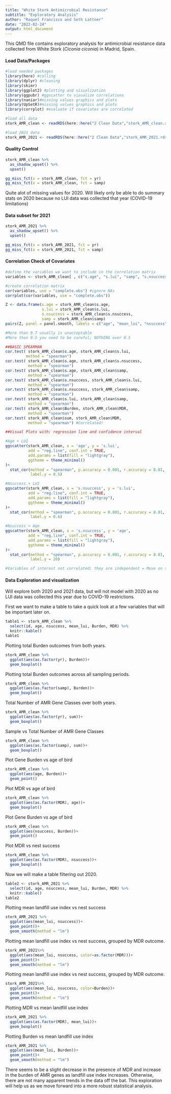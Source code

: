 ```yaml
---
title: "White Stork Antimicrobial Resistance"
subtitle: "Exploratory Analysis"
author: "Raquel Francisco and Seth Lattner"
date: "2022-02-24"
output: html_document
---
```


This QMD file contains exploratory analysis for antimicrobial resistance data collected from White Stork (*Ciconia ciconia*) in Madrid, Spain.
  

#### Load Data/Packages

```r
#load needed packages
library(here) #calling
library(dplyr) #cleaning
library(skimr)
library(ggplot2) #plotting and visualization
library(ggpubr) #ggscatter to visualize correlations
library(naniar)#missing values graphics and plots
library(UpSetR)#missing values graphics and plots
library(corrplot) #evaluate if covariates are correlated
```


```r
#load all data
stork_AMR_clean <- readRDS(here::here("2 Clean Data","stork_AMR_clean.rds"))

#load 2021 data
stork_AMR_2021 <- readRDS(here::here("2 Clean Data","stork_AMR_2021.rds"))

```

#### Quality Control

```r
stork_AMR_clean %>%
  as_shadow_upset() %>%
  upset()

gg_miss_fct(x = stork_AMR_clean, fct = yr)
gg_miss_fct(x = stork_AMR_clean, fct = samp)
```
Quite alot of missing values for 2020. Will likely only be able to do summary stats on 2020 because no LUI data was collected that year (COVID-19 limitations)

#### Data subset for 2021

```r
stork_AMR_2021 %>%
  as_shadow_upset() %>%
  upset()

gg_miss_fct(x = stork_AMR_2021, fct = yr)
gg_miss_fct(x = stork_AMR_2021, fct = samp)
```

#### Correlation Check of Covariates

```r
#define the variables we want to include in the correlation matrix
variables <- stork_AMR_clean[ , c("s.age", "s.lui", "samp", "s.nsuccess")]

#create correlation matrix
cor(variables, use = "complete.obs") #ignore NAs
corrplot(cor(variables, use = "complete.obs"))

Z <- data.frame(s.age = stork_AMR_clean$s.age, 
                s.lui = stork_AMR_clean$s.lui, 
                s.nsuccess = stork_AMR_clean$s.nsuccess,
                samp = stork_AMR_clean$samp)
pairs(Z, panel = panel.smooth, labels = c("age", "mean_lui", "nsuccess", "samp"))

#More than 0.7 usually is unacceptable
#More than 0.5 you need to be careful; NOTHING over 0.5

##BASIC SPEARMAN
cor.test( stork_AMR_clean$s.age, stork_AMR_clean$s.lui,
         method = "spearman")
cor.test( stork_AMR_clean$s.age, stork_AMR_clean$s.nsuccess,
          method = "spearman")
cor.test( stork_AMR_clean$s.age, stork_AMR_clean$samp,
          method = "spearman")
cor.test( stork_AMR_clean$s.nsuccess, stork_AMR_clean$s.lui,
          method = "spearman")
cor.test( stork_AMR_clean$s.nsuccess, stork_AMR_clean$samp,
          method = "spearman")
cor.test( stork_AMR_clean$s.lui, stork_AMR_clean$samp,
          method = "spearman")
cor.test( stork_AMR_clean$Burden, stork_AMR_clean$MDR,
          method = "spearman")
cor.test( stork_AMR_clean$sum, stork_AMR_clean$MDR,
          method = "spearman") #Correlated!

##Visual Plots with: regression line and confidence interval

#Age + LUI
ggscatter(stork_AMR_clean, x = 'age', y = 's.lui',
          add = "reg.line", conf.int = TRUE,    
          add.params = list(fill = "lightgray"),
          ggtheme = theme_minimal()
)+
  stat_cor(method = "spearman", p.accuracy = 0.001, r.accuracy = 0.01,
           label.y = 0.5) 

#Nsuccess + LUI
ggscatter(stork_AMR_clean, x = 's.nsuccess', y = 's.lui',
          add = "reg.line", conf.int = TRUE,    
          add.params = list(fill = "lightgray"),
          ggtheme = theme_minimal()
)+
  stat_cor(method = "spearman", p.accuracy = 0.001, r.accuracy = 0.01,
           label.y = 0.6)

#Nsuccess + Age
ggscatter(stork_AMR_clean, x = 's.nsuccess', y = 'age',
          add = "reg.line", conf.int = TRUE,    
          add.params = list(fill = "lightgray"),
          ggtheme = theme_minimal()
)+
  stat_cor(method = "spearman", p.accuracy = 0.001, r.accuracy = 0.01,
           label.y = 20)

#Variables of interest not correlated; they are independent = Move on to analysis
```


#### Data Exploration and visualization

Will explore both 2020 and 2021 data, but will not model with 2020 as no LUI data was collected this year due to COVID-19 restrictions.

First we want to make a table to take a quick look at a few variables that will be important later on.

```r
table1 <- stork_AMR_clean %>%
  select(id, age, nsuccess, mean_lui, Burden, MDR) %>%
  knitr::kable()
table1
```

Plotting total Burden outcomes from both years.

```r
stork_AMR_clean %>%
  ggplot(aes(as.factor(yr), Burden))+
  geom_boxplot()
```
Plotting total Burden outcomes across all sampling periods.
```r
stork_AMR_clean %>%
  ggplot(aes(as.factor(samp), Burden))+
  geom_boxplot()
```
Total Number of AMR Gene Classes over both years.

```r
stork_AMR_clean %>%
  ggplot(aes(as.factor(yr), sum))+
  geom_boxplot()
```

Sample vs Total Number of AMR Gene Classes
```r
stork_AMR_clean %>%
  ggplot(aes(as.factor(samp), sum))+
  geom_boxplot()
```

Plot Gene Burden vs age of bird 

```r
stork_AMR_clean %>%
  ggplot(aes(age, Burden))+
  geom_point()
```

Plot MDR vs age of bird 

```r
stork_AMR_clean %>%
  ggplot(aes(as.factor(MDR), age))+
  geom_boxplot()
```

Plot Gene Burden vs age of bird 

```r
stork_AMR_clean %>%
  ggplot(aes(nsuccess, Burden))+
  geom_point()
```

Plot MDR vs nest success

```r
stork_AMR_clean %>%
  ggplot(aes(as.factor(MDR), nsuccess))+
  geom_boxplot()
```

Now we will make a table filtering out 2020.

```r
table2 <- stork_AMR_2021 %>%
  select(id, age, nsuccess, mean_lui, Burden, MDR) %>%
  knitr::kable()
table2
```


Plotting mean landfill use index vs nest success

```r
stork_AMR_2021 %>%
  ggplot(aes(mean_lui, nsuccess))+
  geom_point()+
  geom_smooth(method = "lm")
```

Plotting mean landfill use index vs nest success, grouped by MDR outcome.

```r
stork_AMR_2021%>%
  ggplot(aes(mean_lui, nsuccess, color=as.factor(MDR)))+
  geom_point()+
  geom_smooth(method = "lm")
```

Plotting mean landfill use index vs nest success, grouped by MDR outcome.

```r
stork_AMR_2021%>%
  ggplot(aes(mean_lui, nsuccess, color=Burden))+
  geom_point()+
  geom_smooth(method = "lm")
```

Plotting MDR vs mean landfill use index

```r
stork_AMR_2021 %>%
  ggplot(aes(as.factor(MDR), mean_lui))+
  geom_boxplot()
```

Plotting Burden vs mean landfill use index

```r
stork_AMR_2021 %>%
  ggplot(aes(mean_lui, Burden))+
  geom_point()+
  geom_smooth(method = "lm")
```

There seems to be a slight decrease in the presence of MDR and increase in the burden of AMR genes as landfill use index increases. Otherwise, there are not many apparent trends in the data off the bat. This exploration will help us as we move forward into a more robust statistical analysis.